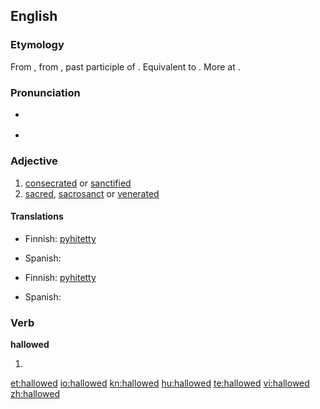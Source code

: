 ==English==

===Etymology===
From {{etyl|enm}} {{term|halwed||hallowed, sacred, sanctified|lang=enm}}, from {{etyl|ang}} {{term|gehalgod|ġehālgod|hallowed, sacred, sanctified|lang=ang}}, past participle of {{term|halgian|hālgian|to hallow, make holy|lang=ang}}. Equivalent to {{suffix|hallow|ed|lang=en}}. More at {{l|en|hallow}}.

===Pronunciation===
* {{a|US}} {{IPA|/ˈhæloʊd/}}
* {{a|RP}} {{IPA|/ˈhælowɛd/}}

===Adjective===
{{en-adj}}

# [[consecrated]] or [[sanctified]]
# [[sacred]], [[sacrosanct]] or [[venerated]]

====Translations====
{{trans-top|consecrated or sanctified}}
* Finnish: [[pyhitetty]]
{{trans-mid}}
* Spanish: {{t-|es|santificado}}
{{trans-bottom}}

{{trans-top|sacred, sacrosanct or venerated}}
* Finnish: [[pyhitetty]]
{{trans-mid}}
* Spanish: {{t-|es|santificado}}
{{trans-bottom}}

===Verb===
'''hallowed'''

# {{past of|hallow}}

[[et:hallowed]]
[[io:hallowed]]
[[kn:hallowed]]
[[hu:hallowed]]
[[te:hallowed]]
[[vi:hallowed]]
[[zh:hallowed]]